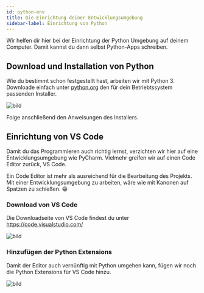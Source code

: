 ```yaml
---
id: python-env
title: Die Einrichtung deiner Entwicklungsumgebung
sidebar-label: Einrichtung von Python
---
```


Wir helfen dir hier bei der Einrichtung der Python Umgebung auf deinem Computer. Damit kannst du dann selbst Python-Apps schreiben.

## Download und Installation von Python

Wie du bestimmt schon festgestellt hast, arbeiten wir mit Python 3. Downloade einfach unter [python.org](https://python.org/) den für dein Betriebtssystem passenden Installer.

<img src="https://raw.githubusercontent.com/elegal-ev/codecamp-website/1e3250f3c006f1b29b2078dcbfe1842de8ba39ae/static/img/install_python.gif" alt="bild"/>

Folge anschließend den Anweisungen des Installers.

## Einrichtung von VS Code

Damit du das Programmieren auch richtig lernst, verzichten wir hier auf eine Entwicklungsumgebung wie PyCharm. 
Vielmehr greifen wir auf einen Code Editor zurück, VS Code.

Ein Code Editor ist mehr als ausreichend für die Bearbeitung des Projekts. Mit einer Entwicklungsumgebung zu arbeiten, wäre wie mit Kanonen auf Spatzen zu schießen. 😁

### Download von VS Code

Die Downloadseite von VS Code findest du unter https://code.visualstudio.com/

<img src="https://raw.githubusercontent.com/elegal-ev/codecamp-website/1e3250f3c006f1b29b2078dcbfe1842de8ba39ae/static/img/download_vscode.gif" alt="bild" />

### Hinzufügen der Python Extensions

Damit der Editor auch vernünftig mit Python umgehen kann, fügen wir noch die Python Extensions für VS Code hinzu.

<img src="https://raw.githubusercontent.com/elegal-ev/codecamp-website/1e3250f3c006f1b29b2078dcbfe1842de8ba39ae/static/img/install_python_extensions.gif" alt="bild" />

<!-- So, das wars auch schon. Ab jetzt bist du startklar! 🚀 -->
